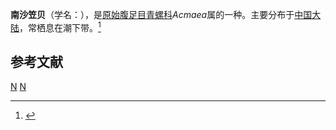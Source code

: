 {{Speciesbox
| genus = Acmaea
| species = nanshaensis
| authority = Liu, 1991
}}
'''南沙笠贝'''（学名：''{{lang|la|Acmaea nanshaensis}}''），是[[原始腹足目|原始腹足目]][[青螺科|青螺科]]''Acmaea''属的一种。主要分布于[[中国大陆|中国大陆]]，常栖息在潮下带。<ref>{{cite web|url=http://shell.sinica.edu.tw/chinese/shellbase_detail.php?science_no=5466|title=国际贝库：南沙笠贝|publisher=台湾贝类资料库|accessdate=2009-08-11|archive-date=2016-03-04|archive-url=https://web.archive.org/web/20160304203320/http://shell.sinica.edu.tw/chinese/shellbase_detail.php?science_no=5466|dead-url=no}}</ref>

== 参考文献 ==
{{reflist}}

{{Taxonbar}}

[[Category:1991年描述的动物|N]]
[[Category:青螺科|N]]